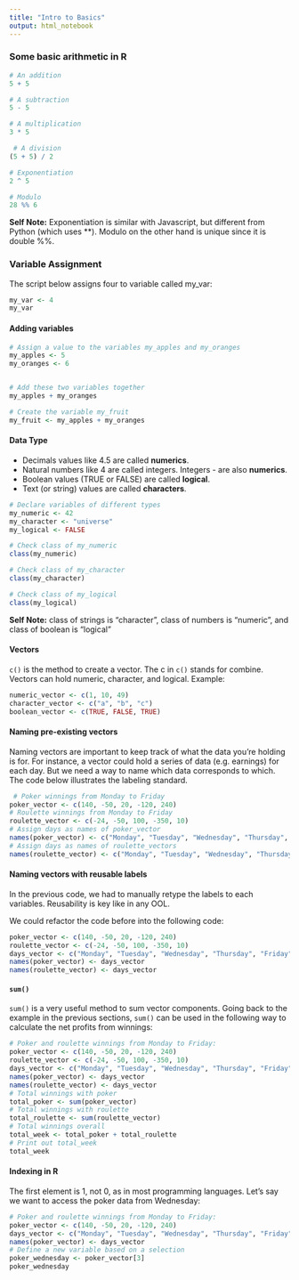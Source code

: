 ```yaml
---
title: "Intro to Basics"
output: html_notebook
---
```




### Some basic arithmetic in R


```r
# An addition
5 + 5 

# A subtraction
5 - 5 

# A multiplication
3 * 5

 # A division
(5 + 5) / 2 

# Exponentiation
2 ^ 5

# Modulo
28 %% 6
```

__Self Note:__  Exponentiation is similar with Javascript, but different from Python (which uses **).  Modulo on the other hand is unique since it is double %%.  



### Variable Assignment


The script below assigns four to variable called my_var:
```r
my_var <- 4
my_var
```

#### Adding variables
```r
# Assign a value to the variables my_apples and my_oranges
my_apples <- 5
my_oranges <- 6 


# Add these two variables together
my_apples + my_oranges

# Create the variable my_fruit
my_fruit <- my_apples + my_oranges
```

#### Data Type

- Decimals values like 4.5 are called __numerics__.
- Natural numbers like 4 are called integers. Integers - are also __numerics__.
- Boolean values (TRUE or FALSE) are called __logical__.
- Text (or string) values are called __characters__.

```r
# Declare variables of different types
my_numeric <- 42
my_character <- "universe"
my_logical <- FALSE 

# Check class of my_numeric
class(my_numeric)

# Check class of my_character
class(my_character)

# Check class of my_logical
class(my_logical)
```

__Self Note:__  class of strings is "character", class of numbers is "numeric", and class of boolean is "logical"

#### Vectors

`c()` is the method to create a vector. The c in `c()` stands for combine.  Vectors can hold numeric, character, and logical.  Example:

```r
numeric_vector <- c(1, 10, 49)
character_vector <- c("a", "b", "c")
boolean_vector <- c(TRUE, FALSE, TRUE)
```

#### Naming pre-existing vectors

Naming vectors are important to keep track of what the data you're holding is for.  For instance, a vector could hold a series of data (e.g. earnings) for each day.  But we need a way to name which data corresponds to which. The code below illustrates the labeling standard.

```r
 # Poker winnings from Monday to Friday
poker_vector <- c(140, -50, 20, -120, 240)
# Roulette winnings from Monday to Friday
roulette_vector <- c(-24, -50, 100, -350, 10)
# Assign days as names of poker_vector
names(poker_vector) <- c("Monday", "Tuesday", "Wednesday", "Thursday", "Friday")
# Assign days as names of roulette_vectors
names(roulette_vector) <- c("Monday", "Tuesday", "Wednesday", "Thursday", "Friday")
```

#### Naming vectors with reusable labels

In the previous code, we had to manually retype the labels to each variables.  Reusability is key like in any OOL.  

We could refactor the code before into the following code:

```r
poker_vector <- c(140, -50, 20, -120, 240)
roulette_vector <- c(-24, -50, 100, -350, 10)
days_vector <- c("Monday", "Tuesday", "Wednesday", "Thursday", "Friday")
names(poker_vector) <- days_vector  
names(roulette_vector) <- days_vector
```

#### `sum()`

`sum()` is a very useful method to sum vector components.  Going back to the example in the previous sections, `sum()` can be used in the following way to calculate the net profits from winnings:

```r
# Poker and roulette winnings from Monday to Friday:
poker_vector <- c(140, -50, 20, -120, 240)
roulette_vector <- c(-24, -50, 100, -350, 10)
days_vector <- c("Monday", "Tuesday", "Wednesday", "Thursday", "Friday")
names(poker_vector) <- days_vector
names(roulette_vector) <- days_vector
# Total winnings with poker
total_poker <- sum(poker_vector)
# Total winnings with roulette
total_roulette <- sum(roulette_vector)
# Total winnings overall
total_week <- total_poker + total_roulette 
# Print out total_week
total_week
```

#### Indexing in R

The first element is 1, not 0, as in most programming languages.  Let's say we want to access the poker data from Wednesday:

```r
# Poker and roulette winnings from Monday to Friday:
poker_vector <- c(140, -50, 20, -120, 240)
days_vector <- c("Monday", "Tuesday", "Wednesday", "Thursday", "Friday")
names(poker_vector) <- days_vector
# Define a new variable based on a selection
poker_wednesday <- poker_vector[3]
poker_wednesday
```

